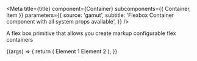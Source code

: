
<Meta
  title={title}
  component={Container}
  subcomponents={{ Container, Item }}
  parameters={{
    source: 'gamut',
    subtitle: 'Flexbox Container component with all system props available',
  }}
/>

A flex box primitive that allows you create markup configurable flex containers

<Canvas>
  <Story name="Flex Container">
    {(args) => {
      return (
        <Container {...defaultGridProps} {...args}>
          <ExampleBox>Element 1</ExampleBox>
          <ExampleBox>Element 2</ExampleBox>
        </Container>
      );
    }}
  </Story>
</Canvas>

<Props story="Flex Container" />
